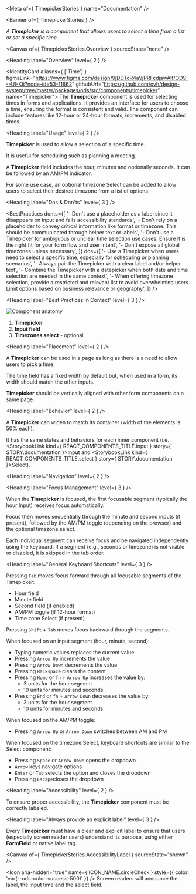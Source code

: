 
<Meta of={ TimepickerStories } name="Documentation" />

<Banner of={ TimepickerStories } />

_A **Timepicker** is a component that allows users to select a time from a list or set a specific time._

<Canvas of={ TimepickerStories.Overview } sourceState="none" />

<Heading label="Overview" level={ 2 } />

<IdentityCard aliases={ ['Time'] }
              figmaLink="https://www.figma.com/design/9jDDTcR4a9jPRFcdjawAlf/ODS---UI-Kit?node-id=53-11662"
              githubUrl="https://github.com/ovh/design-system/tree/master/packages/ods/src/components/timepicker"
              name="Timepicker">
  The **Timepicker** component is used for selecting times in forms and applications. It provides an interface for users to choose a time, ensuring the format is consistent and valid. The component can include features like 12-hour or 24-hour formats, increments, and disabled times.
</IdentityCard>

<Heading label="Usage" level={ 2 } />

**Timepicker** is used to allow a selection of a specific time.

It is useful for scheduling such as planning a meeting.

A **Timepicker** field includes the hour, minutes and optionally seconds. It can be followed by an AM/PM indicator.

For some use case, an optional timezone Select can be added to allow users to select their desired timezone from a list of options.

<Heading label="Dos & Don'ts" level={ 3 } />

<BestPractices
  donts={[
    '- Don\'t use a placeholder as a label since it disappears on input and fails accessibility standards',
    '- Don\'t rely on a placeholder to convey critical information like format or timezone. This should be communicated through helper text or labels',
    '- Don\'t use a Timepicker for ambiguous or unclear time selection use cases. Ensure it is the right fit for your form flow and user intent',
    '- Don\'t expose all global timezones unless necessary',
  ]}
  dos={[
    '- Use a Timepicker when users need to select a specific time, especially for scheduling or planning scenarios',
    '- Always pair the Timepicker with a clear label and/or helper text',
    '- Combine the Timepicker with a datepicker when both date and time selection are needed in the same context',
    '- When offering timezone selection, provide a restricted and relevant list to avoid overwhelming users. Limit options based on business relevance or geography',
  ]}
/>

<Heading label="Best Practices in Context" level={ 3 } />

![Component anatomy](components/timepicker/anatomy.png "Component anatomy")

1. **Timepicker**
2. **Input field**
3. **Timezones select** - optional

<Heading label="Placement" level={ 2 } />

A **Timepicker** can be used in a page as long as there is a need to allow users to pick a time.

The time field has a fixed width by default but, when used in a form, its width should match the other inputs.

**Timepicker** should be vertically aligned with other form components on a same page.

<Heading label="Behavior" level={ 2 } />

A **Timepicker** can widen to match its container (width of the elements is 50% each).

It has the same states and behaviors for each inner component (i.e. <StorybookLink kind={ REACT_COMPONENTS_TITLE.input } story={ STORY.documentation }>Input</StorybookLink> and <StorybookLink kind={ REACT_COMPONENTS_TITLE.select } story={ STORY.documentation }>Select</StorybookLink>).

<Heading label="Navigation" level={ 2 } />

<Heading label="Focus Management" level={ 3 } />

When the **Timepicker** is focused, the first focusable segment (typically the hour Input) receives focus automatically.

Focus then moves sequentially through the minute and second inputs (if present), followed by the AM/PM toggle (depending on the browser) and the optional timezone select.

Each individual segment can receive focus and be navigated independently using the keyboard. If a segment (e.g., seconds or timezone) is not visible or disabled, it is skipped in the tab order.

<Heading label="General Keyboard Shortcuts" level={ 3 } />

Pressing `Tab` moves focus forward through all focusable segments of the Timepicker:
* Hour field
* Minute field
* Second field (if enabled)
* AM/PM toggle (if 12-hour format)
* Time zone Select (if present)

Pressing `Shift` + `Tab` moves focus backward through the segments.

When focused on an input segment (hour, minute, second):
* Typing numeric values replaces the current value
* Pressing `Arrow Up` increments the value
* Pressing `Arrow Down` decrements the value
* Pressing `Backspace` clears the content
* Pressing `Home` or `fn` + `Arrow Up` increases the value by:
  * 3 units for the hour segment
  * 10 units for minutes and seconds
* Pressing `End` or `fn` + `Arrow Down` decreases the value by:
  * 3 units for the hour segment
  * 10 units for minutes and seconds

When focused on the AM/PM toggle:
* Pressing `Arrow Up` or `Arrow Down` switches between AM and PM

When focused on the timezone Select, keyboard shortcuts are similar to the Select component:
* Pressing `Space` or `Arrow Down` opens the dropdown
* `Arrow` keys navigate options
* `Enter` or `Tab` selects the option and closes the dropdown
* Pressing `Escape`closes the dropdown

<Heading label="Accessibility" level={ 2 } />

To ensure proper accessibility, the **Timepicker** component must be correctly labeled.

<Heading label="Always provide an explicit label" level={ 3 } />

Every **Timepicker** must have a clear and explicit label to ensure that users (especially screen reader users) understand its purpose,
using either **FormField** or native label tag.

<Canvas of={ TimepickerStories.AccessibilityLabel } sourceState="shown" />

<Icon aria-hidden="true"
      name={ ICON_NAME.circleCheck }
      style={{ color: 'var(--ods-color-success-500)' }} /> Screen readers will announce the label, the input time and the select field.
